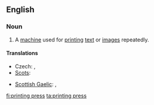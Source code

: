 ==English==

===Noun===
{{wikipedia}}
{{en-noun|sg=[[printing]] [[press]]|printing presses}}

# A [[machine]] used for [[print]]ing [[text]] or [[image]]s repeatedly.

====Translations====
{{trans-top|machine for printing}}
* Czech: {{t-|cs|tiskárna|f}}, {{t-|cs|tiskový stroj|m}}
* [[Scots]]: {{tø|sco|prentin press|xs=Scots}}
{{trans-mid}}
* [[Scottish Gaelic]]: {{t-|gd|clò|m|xs=Scottish Gaelic}}, {{t-|gd|beart-chlò|f|xs=Scottish Gaelic}}
{{trans-bottom}}

[[fi:printing press]]
[[ta:printing press]]